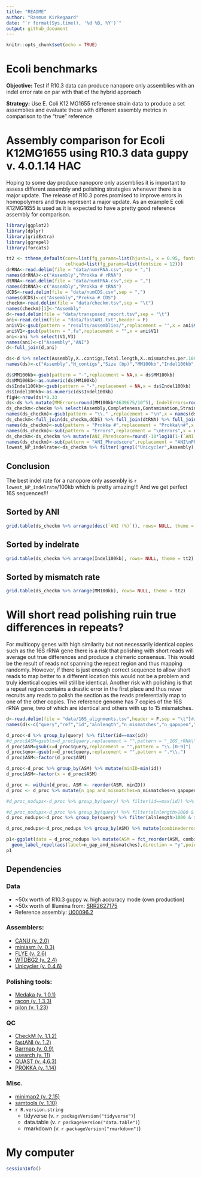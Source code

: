 ---
title: "README"
author: "Rasmus Kirkegaard"
date: "`r format(Sys.time(), '%d %B, %Y')`"
output: github_document
---

```{r setup, include=FALSE}
knitr::opts_chunk$set(echo = TRUE)
```

# Ecoli benchmarks
**Objective:** Test if R10.3 data can produce nanopore only assemblies with an indel error rate on par with that of the hybrid approach

**Strategy:** Use E. Coli K12 MG1655 reference strain data to produce a set assemblies and evaluate these with different assembly metrics in comparison to the “true” reference


# Assembly comparison for Ecoli K12MG1655 using R10.3 data guppy v. 4.0.1.14 HAC
Hoping to some day produce nanopore only assemblies it is important to assess different assembly and polishing strategies whenever there is a major update. The release of R10.3 pores promised to improve errors in homopolymers and thus represent a major update. As an example E coli K12MG1655 is used as it is expected to have a pretty good reference assembly for comparison. 



```{r load_libraries,warning=FALSE,echo=FALSE,message=FALSE}
library(ggplot2)
library(dplyr)
library(gridExtra)
library(ggrepel)
library(forcats)
```

```{r load_data,fig.height=15, warning=FALSE,echo=FALSE,message=FALSE}
tt2 <- ttheme_default(core=list(fg_params=list(hjust=1, x = 0.95, fontsize = 10)),
                      colhead=list(fg_params=list(fontsize = 12)))
drRNA<-read.delim(file = "data/numrRNA.csv",sep = ",")
names(drRNA)<-c("Assembly","Prokka # rRNA")
dtRNA<-read.delim(file = "data/numtRNA.csv",sep = ",")
names(dtRNA)<-c("Assembly","Prokka # tRNA")
dCDS<-read.delim(file = "data/numCDS.csv",sep = ",")
names(dCDS)<-c("Assembly","Prokka # CDS")
checkm<-read.delim(file = "data/checkm.tsv",sep = "\t")
names(checkm)[1]<-"Assembly"
d<-read.delim(file = "data/transposed_report.tsv",sep = "\t")
ani<-read.delim(file = "data/fastANI.txt",header = F)
ani$V1<-gsub(pattern = "results/assemblies/",replacement = "",x = ani$V1)
ani$V1<-gsub(pattern = ".fa",replacement = "",x = ani$V1)
ani<-ani %>% select(V1,V3)
names(ani)<-c("Assembly","ANI")
d<-full_join(d,ani)

ds<-d %>% select(Assembly,X..contigs,Total.length,X..mismatches.per.100.kbp,X..indels.per.100.kbp,ANI) %>% arrange(desc(ANI))
names(ds)<-c("Assembly","N_contigs","Size (bp)","MM100kb","Indel100kb","ANI (%)")

ds$MM100kb<-gsub(pattern = "-",replacement = NA,x = ds$MM100kb)
ds$MM100kb<-as.numeric(ds$MM100kb)
ds$Indel100kb<-gsub(pattern = "-",replacement = NA,x = ds$Indel100kb)
ds$Indel100kb<-as.numeric(ds$Indel100kb)
figH<-nrow(ds)*0.33
ds<-ds %>% mutate(MMErrors=round(MM100kb*4639675/10^5), IndelErrors=round(Indel100kb*4639675/10^5))
ds_checkm<-checkm %>% select(Assembly,Completeness,Contamination,Strain.heterogeneity) %>% full_join(ds)
names(ds_checkm)<-gsub(pattern = "\\." ,replacement = "\n",x = names(ds_checkm))
ds_checkm<-full_join(ds_checkm,dCDS) %>% full_join(dtRNA) %>% full_join(drRNA) #%>% full_join(GeneLenSummary)
names(ds_checkm)<-sub(pattern = "Prokka #",replacement = "Prokka\n#",x = names(ds_checkm))
names(ds_checkm)<-sub(pattern = "Errors",replacement = "\nErrors",x = names(ds_checkm))
ds_checkm<-ds_checkm %>% mutate(ANI_Phredscore=round(-10*log10(1-(`ANI (%)`)/100)))
names(ds_checkm)<-sub(pattern = "ANI_Phredscore",replacement = "ANI\nPhred\nscore",x = names(ds_checkm))
lowest_NP_indelrate<-ds_checkm %>% filter(!grepl("Unicycler",Assembly) & !grepl("ILM",Assembly) & !grepl("reference",Assembly) & !grepl("pilon",Assembly)) %>% filter(Indel100kb==min(Indel100kb)) %>% select(Indel100kb)
```


## Conclusion
The best indel rate for a nanopore only assembly is `r lowest_NP_indelrate`/100kb which is pretty amazing!!! And we get perfect 16S sequences!!!

## Sorted by ANI


```{r fig.height=figH,fig.width=16, warning=FALSE,echo=FALSE,message=FALSE}
grid.table(ds_checkm %>% arrange(desc(`ANI (%)`)), rows= NULL, theme = tt2)
```


## Sorted by indelrate

```{r fig.height=figH,fig.width=16, warning=FALSE,echo=FALSE,message=FALSE}
grid.table(ds_checkm %>% arrange(Indel100kb), rows= NULL, theme = tt2)
```


## Sorted by mismatch rate

```{r fig.height=figH,fig.width=16, warning=FALSE,echo=FALSE,message=FALSE}
grid.table(ds_checkm %>% arrange(MM100kb), rows= NULL, theme = tt2)
```

# Will short read polishing ruin true differences in repeats?
For multicopy genes with high similarity but not necessarily identical copies such as the 16S rRNA gene there is a risk that polishing with short reads will average out true differences and produce a chimeric consensus. This would be the result of reads not spanning the repeat region and thus mapping randomly. However, if there is just enough correct sequence to allow short reads to map better to a different location this would not be a problem and truly identical copies will still be identical. Another risk with polishing is that a repeat region contains a drastic error in the first place and thus never recruits any reads to polish the section as the reads preferentially map to one of the other copies. The reference genome has 7 copies of the 16S rRNA gene, two of which are identical and others with up to 15 mismatches.


```{r fig.height=40,fig.width=10, echo=FALSE,warning=FALSE, eval=TRUE, message=FALSE}
d<-read.delim(file = "data/16S_alignments.tsv",header = F,sep = "\t")#[,1:3]
names(d)<-c("query","ref","id","alnlength","n_mismatches","n_gapopen","qstart", "qend", "sstart", "send", "evalue", "bitscore")

d_proc<-d %>% group_by(query) %>% filter(id==max(id))
#d_proc$ASM=gsub(x=d_proc$query,replacement = "",pattern = "_16S_rRNA\\.[0-9]")
d_proc$ASM=gsub(x=d_proc$query,replacement = "",pattern = "\\.[0-9]")
d_proc$qno<-gsub(x=d_proc$query,replacement = "",pattern = ".*\\.")
d_proc$ASM<-factor(d_proc$ASM)

d_proc<-d_proc %>% group_by(ASM) %>% mutate(minID=min(id))
d_proc$ASM<-factor(x = d_proc$ASM)

d_proc <- within(d_proc, ASM <- reorder(ASM, minID))
d_proc <- d_proc %>% mutate(n_gap_and_mismatches=n_mismatches+n_gapopen)

#d_proc_nodups<-d_proc %>% group_by(query) %>% filter(id==max(id)) %>% top_n(n = 1)

#d_proc_nodups<-d_proc %>% group_by(query) %>% filter(alnlength>1000 & id==max(id))  %>% arrange(desc(id)) %>% top_n(1)
d_proc_nodups<-d_proc %>% group_by(query) %>% filter(alnlength>1000 & id==max(id))  %>% arrange(desc(id)) %>% top_n(1,wt = id) %>% distinct(query,.keep_all = T)

d_proc_nodups<-d_proc_nodups %>% group_by(ASM) %>% mutate(combinederrors=sum(n_gap_and_mismatches)) %>% ungroup()

p1<-ggplot(data = d_proc_nodups %>% mutate(ASM = fct_reorder(ASM, combinederrors)),aes(x = ref,y = ASM,col=qno))+facet_wrap(~ASM,ncol = 1,scales = "free_y")+#geom_text(aes(label=id))+
  geom_label_repel(aes(label=n_gap_and_mismatches),direction = "y",point.padding = NA,segment.color = NA)+theme(legend.position = "none")
p1
```

## Dependencies

### Data
* ~50x worth of R10.3 guppy w. high accuracy mode (own production)
* ~50x worth of Illumina from: [SRR2627175](https://www.ebi.ac.uk/ena/data/view/SRR2627175)
* Reference assembly: [U00096.2](https://www.ncbi.nlm.nih.gov/nuccore/U00096.2)

### Assemblers:
* [CANU (v. 2.0)](https://github.com/marbl/canu)
* [miniasm (v. 0.3)](https://github.com/lh3/miniasm)
* [FLYE (v. 2.6)](https://github.com/fenderglass/Flye)
* [WTDBG2 (v. 2.4)](https://github.com/ruanjue/wtdbg2)
* [Unicycler (v. 0.4.6)](https://github.com/rrwick/Unicycler)

### Polishing tools:
* [Medaka (v. 1.0.1)](https://github.com/nanoporetech/medaka)
* [racon (v. 1.3.3)](https://github.com/isovic/racon)
* [pilon (v. 1.23)](https://github.com/broadinstitute/pilon)

### QC
* [CheckM (v. 1.1.2)](https://ecogenomics.github.io/CheckM/)
* [fastANI (v. 1.2)](https://github.com/ParBLiSS/FastANI)
* [Barrnap (v. 0.9)](https://github.com/tseemann/barrnap)
* [usearch (v. 11)](https://www.drive5.com/usearch/)
* [QUAST (v. 4.6.3)](http://quast.sourceforge.net/)
* [PROKKA (v. 1.14)](https://github.com/tseemann/prokka/)

### Misc.
* [minimap2 (v. 2.15)](https://github.com/lh3/minimap2)
* [samtools (v. 1.10)](http://www.htslib.org/)
* `r R.version.string`
  * tidyverse (v. `r packageVersion("tidyverse")`)
  * data.table (v. `r packageVersion("data.table")`)
  * rmarkdown (v. `r packageVersion("rmarkdown")`)

# My computer

```{r message=FALSE, echo=FALSE,warning=FALSE}
sessionInfo()
```

